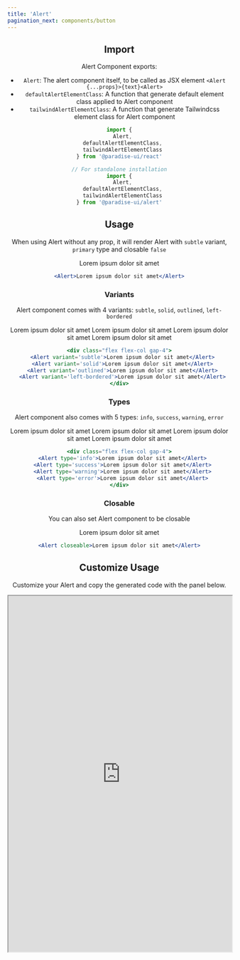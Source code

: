 ```yaml
---
title: 'Alert'
pagination_next: components/button
---
```



<Header activeTab={0}/>

## Import
Alert Component exports:
- `Alert`: The alert component itself, to be called as JSX element `<Alert {...props}>{text}<Alert>`
- `defaultAlertElementClass`: A function that generate default element class applied to Alert component
- `tailwindAlertElementClass`: A function that generate Tailwindcss element class for Alert component

```jsx
import {
  Alert,
  defaultAlertElementClass,
  tailwindAlertElementClass
} from '@paradise-ui/react'

// For standalone installation
import {
  Alert,
  defaultAlertElementClass,
  tailwindAlertElementClass
} from '@paradise-ui/alert'
```

## Usage

When using Alert without any prop, it will render Alert with `subtle` variant, `primary` type and closable `false`

<DemoContainer>
  <Alert>Lorem ipsum dolor sit amet</Alert>

  ```jsx
  <Alert>Lorem ipsum dolor sit amet</Alert>
  ```
</DemoContainer>

### Variants

Alert component comes with 4 variants: `subtle`, `solid`, `outlined`, `left-bordered`

<DemoContainer>
  <div class="flex flex-col gap-4">
    <Alert variant='subtle'>Lorem ipsum dolor sit amet</Alert>
    <Alert variant='solid'>Lorem ipsum dolor sit amet</Alert>
    <Alert variant='outlined'>Lorem ipsum dolor sit amet</Alert>
    <Alert variant='left-bordered'>Lorem ipsum dolor sit amet</Alert>
  </div>

  ```jsx
  <div class="flex flex-col gap-4">
    <Alert variant='subtle'>Lorem ipsum dolor sit amet</Alert>
    <Alert variant='solid'>Lorem ipsum dolor sit amet</Alert>
    <Alert variant='outlined'>Lorem ipsum dolor sit amet</Alert>
    <Alert variant='left-bordered'>Lorem ipsum dolor sit amet</Alert>
  </div>
  ```
</DemoContainer>

### Types

Alert component also comes with 5 types: `info`, `success`, `warning`, `error`

<DemoContainer>
  <div class="flex flex-col gap-4">
    <Alert type='info'>Lorem ipsum dolor sit amet</Alert>
    <Alert type='success'>Lorem ipsum dolor sit amet</Alert>
    <Alert type='warning'>Lorem ipsum dolor sit amet</Alert>
    <Alert type='error'>Lorem ipsum dolor sit amet</Alert>
  </div>

  ```jsx
  <div class="flex flex-col gap-4">
    <Alert type='info'>Lorem ipsum dolor sit amet</Alert>
    <Alert type='success'>Lorem ipsum dolor sit amet</Alert>
    <Alert type='warning'>Lorem ipsum dolor sit amet</Alert>
    <Alert type='error'>Lorem ipsum dolor sit amet</Alert>
  </div>
  ```
</DemoContainer>

### Closable

You can also set Alert component to be closable

<DemoContainer>
  <Alert closeable>Lorem ipsum dolor sit amet</Alert>

  ```jsx
  <Alert closeable>Lorem ipsum dolor sit amet</Alert>
  ```
</DemoContainer>

## Customize Usage

Customize your Alert and copy the generated code with the panel below. 

<iframe width="100%" height="800" src="https://storybook.paradise-ui.com/iframe?viewMode=docs&id=component-feedback-alert--docs"></iframe>

